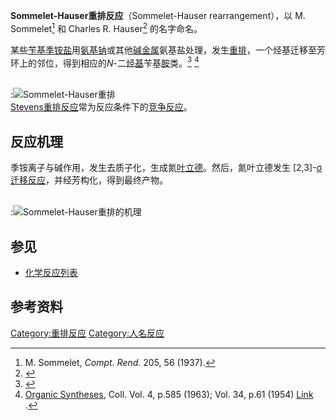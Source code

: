 '''Sommelet-Hauser重排反应'''（Sommelet-Hauser rearrangement），以 M. Sommelet<ref>M. Sommelet, ''Compt. Rend.'' 205, 56 (1937).</ref> 和 Charles R. Hauser<ref>{{cite journal en|title=Rearrangements of Benzyltrimethylammonium Ion and Related Quaternary Ammonium Ions by Sodium Amide Involving Migration into the Ring|author=Simon W. Kantor, Charles R. Hauser|journal=[[J._Am._Chem._Soc.|J. Am. Chem. Soc.]]|year=1951|volume=73|issue=9|pages=4122–4131|doi=10.1021/ja01153a022}}</ref> 的名字命名。

某些[[苄基|苄基]][[季铵盐|季铵盐]]用[[氨基钠|氨基钠]]或其他[[碱金属|碱金属]]氨基盐处理，发生[[重排|重排]]，一个烃基迁移至芳环上的邻位，得到相应的''N''-二[[烃基|烃基]]苄基[[胺|胺]]类。<ref>{{JerryMarch}}</ref> <ref>[[Organic_Syntheses|Organic Syntheses]], Coll. Vol. 4, p.585 (1963); Vol. 34, p.61 (1954) [http://orgsynth.org/orgsyn/pdfs/CV4P0585.pdf Link] {{Wayback|url=http://orgsynth.org/orgsyn/pdfs/CV4P0585.pdf |date=20110823202111 }}.</ref>

<br />
:[[File:SommeletHauserReaction.svg|Sommelet-Hauser重排]]
<br />

[[Stevens重排反应|Stevens重排反应]]常为反应条件下的[[竞争反应|竞争反应]]。

== 反应机理 ==
季铵离子与碱作用，发生去质子化，生成氮[[叶立德|叶立德]]。然后，氮叶立德发生 [2,3]-[[σ迁移反应|σ迁移反应]]，并经芳构化，得到最终产物。

<br />
:[[File:SommeletHauserMechanism.svg|Sommelet-Hauser重排的机理]]

== 参见 ==
* [[化学反应列表|化学反应列表]]

== 参考资料 ==
{{Reflist}}

[[Category:重排反应|Category:重排反应]]
[[Category:人名反应|Category:人名反应]]